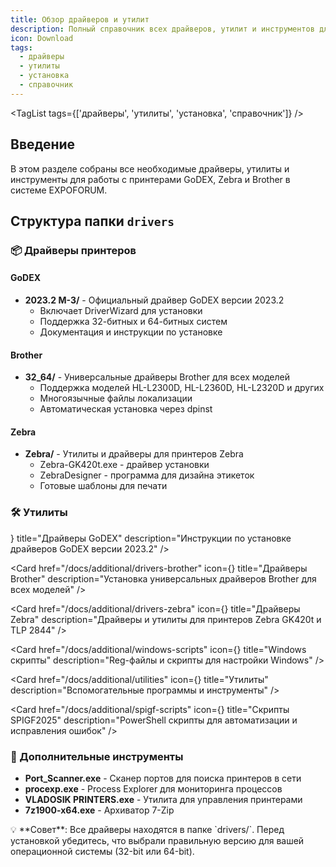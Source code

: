 ```yaml
---
title: Обзор драйверов и утилит
description: Полный справочник всех драйверов, утилит и инструментов для работы с принтерами
icon: Download
tags:
  - драйверы
  - утилиты
  - установка
  - справочник
---
```


<TagList tags={['драйверы', 'утилиты', 'установка', 'справочник']} />

## Введение

В этом разделе собраны все необходимые драйверы, утилиты и инструменты для работы с принтерами GoDEX, Zebra и Brother в системе EXPOFORUM.

## Структура папки `drivers`

### 📦 Драйверы принтеров

#### **GoDEX**
- **2023.2 M-3/** - Официальный драйвер GoDEX версии 2023.2
  - Включает DriverWizard для установки
  - Поддержка 32-битных и 64-битных систем
  - Документация и инструкции по установке

#### **Brother**
- **32_64/** - Универсальные драйверы Brother для всех моделей
  - Поддержка моделей HL-L2300D, HL-L2360D, HL-L2320D и других
  - Многоязычные файлы локализации
  - Автоматическая установка через dpinst

#### **Zebra**
- **Zebra/** - Утилиты и драйверы для принтеров Zebra
  - Zebra-GK420t.exe - драйвер установки
  - ZebraDesigner - программа для дизайна этикеток
  - Готовые шаблоны для печати

### 🛠️ Утилиты

<Cards>
  <Card 
    href="/docs/additional/drivers-godex"
    icon={<Settings className="text-blue-400" />}
    title="Драйверы GoDEX"
    description="Инструкции по установке драйверов GoDEX версии 2023.2"
  />
  
  <Card 
    href="/docs/additional/drivers-brother"
    icon={<Printer className="text-pink-400" />}
    title="Драйверы Brother"
    description="Установка универсальных драйверов Brother для всех моделей"
  />
  
  <Card 
    href="/docs/additional/drivers-zebra"
    icon={<Tag className="text-green-400" />}
    title="Драйверы Zebra"
    description="Драйверы и утилиты для принтеров Zebra GK420t и TLP 2844"
  />
  
  <Card 
    href="/docs/additional/windows-scripts"
    icon={<Terminal className="text-yellow-400" />}
    title="Windows скрипты"
    description="Reg-файлы и скрипты для настройки Windows"
  />
  
  <Card 
    href="/docs/additional/utilities"
    icon={<Wrench className="text-purple-400" />}
    title="Утилиты"
    description="Вспомогательные программы и инструменты"
  />
  
  <Card 
    href="/docs/additional/spigf-scripts"
    icon={<Zap className="text-orange-400" />}
    title="Скрипты SPIGF2025"
    description="PowerShell скрипты для автоматизации и исправления ошибок"
  />
</Cards>

### 🔧 Дополнительные инструменты

- **Port_Scanner.exe** - Сканер портов для поиска принтеров в сети
- **procexp.exe** - Process Explorer для мониторинга процессов
- **VLADOSIK PRINTERS.exe** - Утилита для управления принтерами
- **7z1900-x64.exe** - Архиватор 7-Zip

<Callout type="info">
  💡 **Совет**: Все драйверы находятся в папке `drivers/`. Перед установкой убедитесь, что выбрали правильную версию для вашей операционной системы (32-bit или 64-bit).
</Callout>

